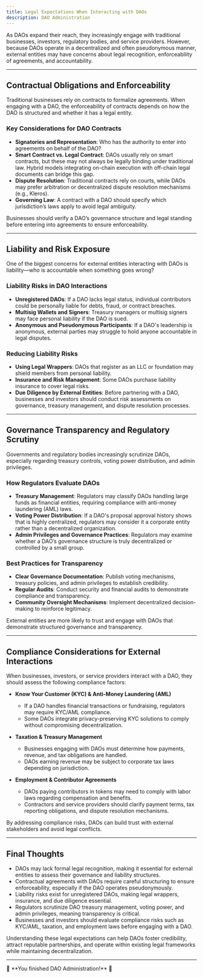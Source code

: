 ```yaml
---
title: Legal Expectations When Interacting with DAOs
description: DAO Administration
---
```


As DAOs expand their reach, they increasingly engage with traditional businesses, investors, regulatory bodies, and service providers. However, because DAOs operate in a decentralized and often pseudonymous manner, external entities may have concerns about legal recognition, enforceability of agreements, and accountability.  

---

## Contractual Obligations and Enforceability  

Traditional businesses rely on contracts to formalize agreements. When engaging with a DAO, the enforceability of contracts depends on how the DAO is structured and whether it has a legal entity.  

### Key Considerations for DAO Contracts  
- **Signatories and Representation**: Who has the authority to enter into agreements on behalf of the DAO?  
- **Smart Contract vs. Legal Contract**: DAOs usually rely on smart contracts, but these may not always be legally binding under traditional law. Hybrid models integrating on-chain execution with off-chain legal documents can bridge this gap.  
- **Dispute Resolution**: Traditional contracts rely on courts, while DAOs may prefer arbitration or decentralized dispute resolution mechanisms (e.g., Kleros).  
- **Governing Law**: A contract with a DAO should specify which jurisdiction’s laws apply to avoid legal ambiguity.  

Businesses should verify a DAO’s governance structure and legal standing before entering into agreements to ensure enforceability.  

---

## Liability and Risk Exposure  

One of the biggest concerns for external entities interacting with DAOs is liability—who is accountable when something goes wrong?  

### Liability Risks in DAO Interactions  
- **Unregistered DAOs**: If a DAO lacks legal status, individual contributors could be personally liable for debts, fraud, or contract breaches.  
- **Multisig Wallets and Signers**: Treasury managers or multisig signers may face personal liability if the DAO is sued.  
- **Anonymous and Pseudonymous Participants**: If a DAO's leadership is anonymous, external parties may struggle to hold anyone accountable in legal disputes.  

### Reducing Liability Risks  
- **Using Legal Wrappers**: DAOs that register as an LLC or foundation may shield members from personal liability.  
- **Insurance and Risk Management**: Some DAOs purchase liability insurance to cover legal risks.  
- **Due Diligence by External Entities**: Before partnering with a DAO, businesses and investors should conduct risk assessments on governance, treasury management, and dispute resolution processes.  

---

## Governance Transparency and Regulatory Scrutiny  

Governments and regulatory bodies increasingly scrutinize DAOs, especially regarding treasury controls, voting power distribution, and admin privileges.  

### How Regulators Evaluate DAOs  
- **Treasury Management**: Regulators may classify DAOs handling large funds as financial entities, requiring compliance with anti-money laundering (AML) laws.  
- **Voting Power Distribution**: If a DAO's proposal approval history shows that is highly centralized, regulators may consider it a corporate entity rather than a decentralized organization.  
- **Admin Privileges and Governance Practices**: Regulators may examine whether a DAO’s governance structure is truly decentralized or controlled by a small group.  

### Best Practices for Transparency  
- **Clear Governance Documentation**: Publish voting mechanisms, treasury policies, and admin privileges to establish credibility.  
- **Regular Audits**: Conduct security and financial audits to demonstrate compliance and transparency.  
- **Community Oversight Mechanisms**: Implement decentralized decision-making to reinforce legitimacy.  

External entities are more likely to trust and engage with DAOs that demonstrate structured governance and transparency.  

---

## Compliance Considerations for External Interactions  

When businesses, investors, or service providers interact with a DAO, they should assess the following compliance factors:  

- **Know Your Customer (KYC) & Anti-Money Laundering (AML)**  
  - If a DAO handles financial transactions or fundraising, regulators may require KYC/AML compliance.  
  - Some DAOs integrate privacy-preserving KYC solutions to comply without compromising decentralization.  

- **Taxation & Treasury Management**  
  - Businesses engaging with DAOs must determine how payments, revenue, and tax obligations are handled.  
  - DAOs earning revenue may be subject to corporate tax laws depending on jurisdiction.  

- **Employment & Contributor Agreements**  
  - DAOs paying contributors in tokens may need to comply with labor laws regarding compensation and benefits.  
  - Contractors and service providers should clarify payment terms, tax reporting obligations, and dispute resolution mechanisms.  

By addressing compliance risks, DAOs can build trust with external stakeholders and avoid legal conflicts.  

---

## Final Thoughts  

- DAOs may lack formal legal recognition, making it essential for external entities to assess their governance and liability structures.  
- Contractual agreements with DAOs require careful structuring to ensure enforceability, especially if the DAO operates pseudonymously.  
- Liability risks exist for unregistered DAOs, making legal wrappers, insurance, and due diligence essential.  
- Regulators scrutinize DAO treasury management, voting power, and admin privileges, meaning transparency is critical.  
- Businesses and investors should evaluate compliance risks such as KYC/AML, taxation, and employment laws before engaging with a DAO.  

Understanding these legal expectations can help DAOs foster credibility, attract reputable partnerships, and operate within existing legal frameworks while maintaining decentralization.  

---

<div style={{ textAlign: 'center' }}>
🔖 **You finished DAO Administration!** 🔖
</div>
